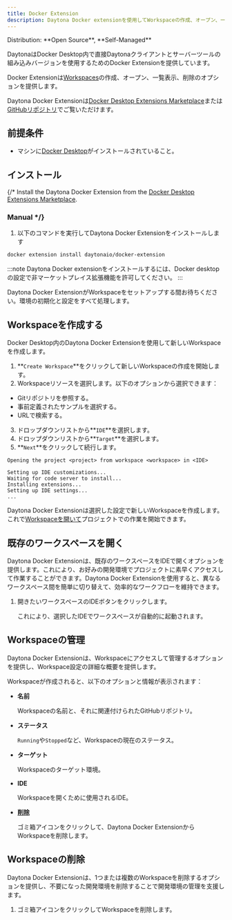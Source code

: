 ```yaml
---
title: Docker Extension
description: Daytona Docker extensionを使用してWorkspaceの作成、オープン、一覧表示、削除を行う方法を学びます。
---
```



<Label>
  Distribution: **Open Source**, **Self-Managed**
</Label>

DaytonaはDocker Desktop内で直接Daytonaクライアントとサーバーツールの組み込みバージョンを使用するためのDocker Extensionを提供しています。

Docker Extensionは[Workspaces](/docs/usage/workspaces)の作成、オープン、一覧表示、削除のオプションを提供します。

Daytona Docker Extensionは[Docker Desktop Extensions Marketplace](https://open.docker.com/extensions/marketplace?extensionId=daytonaio/docker-extension&tag=0.44.0)または[GitHubリポジトリ](https://open.docker.com/extensions/marketplace?extensionId=daytonaio/docker-extension&tag=0.44.0)でご覧いただけます。

## 前提条件

- マシンに[Docker Desktop](https://www.docker.com/products/docker-desktop)がインストールされていること。

## インストール

{/* Install the Daytona Docker Extension from the [Docker Desktop Extensions Marketplace](https://open.docker.com/extensions/marketplace?extensionId=daytonaio/docker-extension&tag=0.44.0).

### Manual */}

1. 以下のコマンドを実行してDaytona Docker Extensionをインストールします

```sh
docker extension install daytonaio/docker-extension
```

:::note
Daytona Docker extensionをインストールするには、Docker desktopの設定で非マーケットプレイス拡張機能を許可してください。
:::

Daytona Docker ExtensionがWorkspaceをセットアップする間お待ちください。環境の初期化と設定をすべて処理します。

## Workspaceを作成する

Docker Desktop内のDaytona Docker Extensionを使用して新しいWorkspaceを作成します。

1. **`Create Workspace`**をクリックして新しいWorkspaceの作成を開始します。
2. Workspaceリソースを選択します。以下のオプションから選択できます：

- Gitリポジトリを参照する。
- 事前定義されたサンプルを選択する。
- URLで検索する。

3. ドロップダウンリストから**`IDE`**を選択します。
4. ドロップダウンリストから**`Target`**を選択します。
5. **`Next`**をクリックして続行します。

```text
Opening the project <project> from workspace <workspace> in <IDE>

Setting up IDE customizations...
Waiting for code server to install...
Installing extensions...
Setting up IDE settings...
...
```

Daytona Docker Extensionは選択した設定で新しいWorkspaceを作成します。これで[Workspaceを開いて](#open-an-existing-workspace)プロジェクトでの作業を開始できます。

## 既存のワークスペースを開く

Daytona Docker Extensionは、既存のワークスペースをIDEで開くオプションを提供します。これにより、お好みの開発環境でプロジェクトに素早くアクセスして作業することができます。Daytona Docker Extensionを使用すると、異なるワークスペース間を簡単に切り替えて、効率的なワークフローを維持できます。

1. 開きたいワークスペースのIDEボタンをクリックします。

    これにより、選択したIDEでワークスペースが自動的に起動されます。

## Workspaceの管理

Daytona Docker Extensionは、Workspaceにアクセスして管理するオプションを提供し、Workspace設定の詳細な概要を提供します。

Workspaceが作成されると、以下のオプションと情報が表示されます：

- **名前**

    Workspaceの名前と、それに関連付けられたGitHubリポジトリ。

- **ステータス**

    `Running`や`Stopped`など、Workspaceの現在のステータス。

- **ターゲット**

    Workspaceのターゲット環境。

- **IDE**

    Workspaceを開くために使用されるIDE。

- [**削除**](#delete-a-workspace)

    ゴミ箱アイコンをクリックして、Daytona Docker ExtensionからWorkspaceを削除します。

## Workspaceの削除

Daytona Docker Extensionは、1つまたは複数のWorkspaceを削除するオプションを提供し、不要になった開発環境を削除することで開発環境の管理を支援します。

1. ゴミ箱アイコンをクリックしてWorkspaceを削除します。
